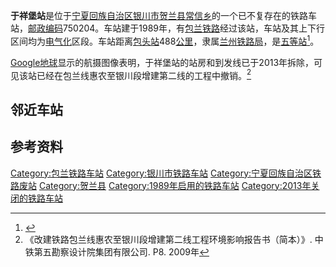{{noteTA
|1=zh-cn:始发车次; zh-hk:列車班次;
|2=zh-cn:车次; zh-hk:班次;
}}
{{Infobox China railway station
|车站名称 = 于祥堡站
|车站名称拼音 = 
|车站代码 = 14837<ref>{{cite book|author=铁道部电子计算技术中心, 铁道部运输局|title=铁路车站站名代码表：TMIS使用|publisher=中国铁道出版社|location=北京|year=1998|isbn=9787113030995|pages=16}}</ref>
|车站地址 = [[宁夏回族自治区|宁夏回族自治区]][[银川市|银川市]][[贺兰县|贺兰县]]
|坐标 = {{coord|38.691666|N|106.240932|E|display=inline,title}}
|归属 = [[兰州铁路局|兰州铁路局]]
|车站等级 = [[五等站_(中铁)|五等站]]
|线路 = [[包兰铁路|包兰铁路]]
|使用状态 = 已撤销
}}
'''于祥堡站'''是位于[[宁夏回族自治区|宁夏回族自治区]][[银川市|银川市]][[贺兰县|贺兰县]][[常信乡|常信乡]]的一个已不复存在的铁路车站，[[邮政编码|邮政编码]]750204。车站建于1989年，有[[包兰铁路|包兰铁路]]经过该站，车站及其上下行区间均为[[电气化|电气化]]区段。车站距离[[包头站|包头站]]488[[公里|公里]]，隶属[[兰州铁路局|兰州铁路局]]，是[[五等站_(中铁)|五等站]]<ref>{{Cite book|title=中国铁路站名词典|last=[[孙本祥|孙本祥]]主编|first=|publisher=北京：[[中国铁道出版社|中国铁道出版社]]|year=2003.04|isbn=7-113-03941-3|location=|pages=618-622}}</ref>。

[[Google地球|Google地球]]显示的航摄图像表明，于祥堡站的站房和到发线已于2013年拆除，可见该站已经在包兰线惠农至银川段增建第二线的工程中撤销。<ref>《改建铁路包兰线惠农至银川段增建第二线工程环境影响报告书（简本）》. 中铁第五勘察设计院集团有限公司. P8. 2009年</ref>
==邻近车站==
{{start rail box|中国铁路}}
{{s-inop|[[暖泉站|暖泉站]]|{{站|包头}}方向}}
{{s-line|[[包兰铁路|包兰铁路]]<br />← 6km <s>于祥堡站</s> 9km →}}
{{s-inop|[[芦花台站|芦花台站]]|{{站|兰州}}方向}}
{{end box}}
==参考资料==
{{reflist}}
{{包兰铁路}}
{{铁路车站小作品}}
{{宁夏小作品}}

[[Category:包兰铁路车站|Category:包兰铁路车站]]
[[Category:银川市铁路车站|Category:银川市铁路车站]]
[[Category:宁夏回族自治区铁路废站|Category:宁夏回族自治区铁路废站]]
[[Category:贺兰县|Category:贺兰县]]
[[Category:1989年启用的铁路车站|Category:1989年启用的铁路车站]]
[[Category:2013年关闭的铁路车站|Category:2013年关闭的铁路车站]]